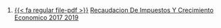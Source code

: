 1. [{{< fa regular file-pdf >}}](https://achalmaedison.netlify.app/econometria/00-econometria-general/2022-01-11-recaudacion-de-impuestos-y-crecimiento-economico-2017-2019/index.pdf) [Recaudacion De Impuestos Y Crecimiento Economico 2017 2019](https://achalmaedison.netlify.app/econometria/00-econometria-general/2022-01-11-recaudacion-de-impuestos-y-crecimiento-economico-2017-2019)
